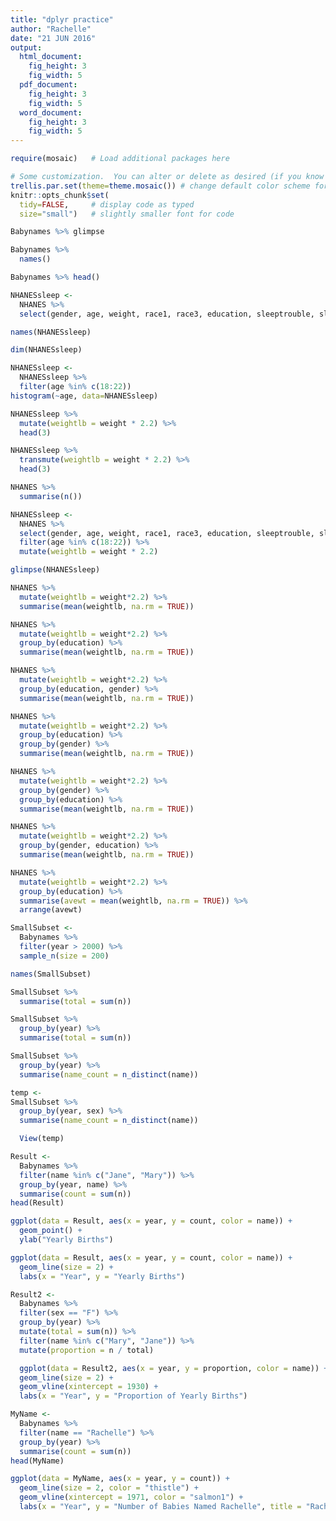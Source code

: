 ```yaml
---
title: "dplyr practice"
author: "Rachelle"
date: "21 JUN 2016"
output: 
  html_document:
    fig_height: 3
    fig_width: 5
  pdf_document:
    fig_height: 3
    fig_width: 5
  word_document:
    fig_height: 3
    fig_width: 5
---
```


```r
require(mosaic)   # Load additional packages here 

# Some customization.  You can alter or delete as desired (if you know what you are doing).
trellis.par.set(theme=theme.mosaic()) # change default color scheme for lattice
knitr::opts_chunk$set(
  tidy=FALSE,     # display code as typed
  size="small")   # slightly smaller font for code
```

```r
Babynames %>% glimpse
```

```r
Babynames %>% 
  names()
```

```r
Babynames %>% head()
```

```r
NHANESsleep <-
  NHANES %>%
  select(gender, age, weight, race1, race3, education, sleeptrouble, sleephrsnight, tvhrsday, tvhrsdaychild, physactive)

names(NHANESsleep)
```

```r
dim(NHANESsleep)
```

```r
NHANESsleep <-
  NHANESsleep %>%
  filter(age %in% c(18:22))
histogram(~age, data=NHANESsleep)
```

```r
NHANESsleep %>%
  mutate(weightlb = weight * 2.2) %>%
  head(3)
```

```r
NHANESsleep %>%
  transmute(weightlb = weight * 2.2) %>%
  head(3)
```

```r
NHANES %>%
  summarise(n())
```

```r
NHANESsleep <-
  NHANES %>%
  select(gender, age, weight, race1, race3, education, sleeptrouble, sleephrsnight, tvhrsday, tvhrsdaychild, physactive) %>%
  filter(age %in% c(18:22)) %>%
  mutate(weightlb = weight * 2.2)
```

```r
glimpse(NHANESsleep)
```

```r
NHANES %>%
  mutate(weightlb = weight*2.2) %>%
  summarise(mean(weightlb, na.rm = TRUE))
```

```r
NHANES %>%
  mutate(weightlb = weight*2.2) %>%
  group_by(education) %>%
  summarise(mean(weightlb, na.rm = TRUE))
```

```r
NHANES %>%
  mutate(weightlb = weight*2.2) %>%
  group_by(education, gender) %>%
  summarise(mean(weightlb, na.rm = TRUE))
```

```r
NHANES %>%
  mutate(weightlb = weight*2.2) %>%
  group_by(education) %>%
  group_by(gender) %>%
  summarise(mean(weightlb, na.rm = TRUE))
```

```r
NHANES %>%
  mutate(weightlb = weight*2.2) %>%
  group_by(gender) %>%
  group_by(education) %>%
  summarise(mean(weightlb, na.rm = TRUE))
```


```r
NHANES %>%
  mutate(weightlb = weight*2.2) %>%
  group_by(gender, education) %>%
  summarise(mean(weightlb, na.rm = TRUE))
```

```r
NHANES %>%
  mutate(weightlb = weight*2.2) %>%
  group_by(education) %>%
  summarise(avewt = mean(weightlb, na.rm = TRUE)) %>%
  arrange(avewt)
```

```r
SmallSubset <-
  Babynames %>%
  filter(year > 2000) %>%
  sample_n(size = 200)

names(SmallSubset)
```


```r
SmallSubset %>%
  summarise(total = sum(n))
```

```r
SmallSubset %>%
  group_by(year) %>%
  summarise(total = sum(n))
```

```r
SmallSubset %>%
  group_by(year) %>%
  summarise(name_count = n_distinct(name))
```

```r
temp <-
SmallSubset %>%
  group_by(year, sex) %>%
  summarise(name_count = n_distinct(name))

  View(temp)
```

```r
Result <-
  Babynames %>%
  filter(name %in% c("Jane", "Mary")) %>%
  group_by(year, name) %>%
  summarise(count = sum(n))
head(Result)
```

```r
ggplot(data = Result, aes(x = year, y = count, color = name)) +
  geom_point() +
  ylab("Yearly Births")
```

```r
ggplot(data = Result, aes(x = year, y = count, color = name)) +
  geom_line(size = 2) +
  labs(x = "Year", y = "Yearly Births")
```

```r
Result2 <-
  Babynames %>%
  filter(sex == "F") %>%
  group_by(year) %>%
  mutate(total = sum(n)) %>%
  filter(name %in% c("Mary", "Jane")) %>%
  mutate(proportion = n / total)
```

```r
  ggplot(data = Result2, aes(x = year, y = proportion, color = name)) +
  geom_line(size = 2) +
  geom_vline(xintercept = 1930) +
  labs(x = "Year", y = "Proportion of Yearly Births")
```

```r
MyName <-
  Babynames %>%
  filter(name == "Rachelle") %>%
  group_by(year) %>%
  summarise(count = sum(n))
head(MyName)
```

```r
ggplot(data = MyName, aes(x = year, y = count)) +
  geom_line(size = 2, color = "thistle") +
  geom_vline(xintercept = 1971, color = "salmon1") +
  labs(x = "Year", y = "Number of Babies Named Rachelle", title = "Rachelles")
```


